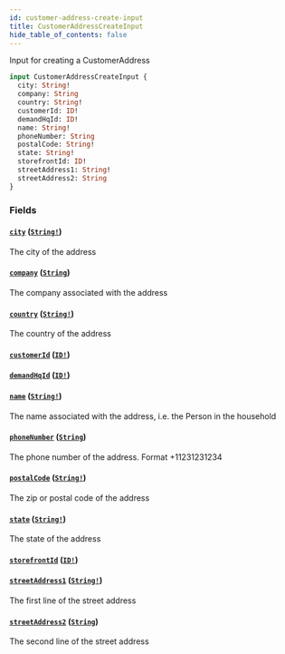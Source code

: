 ```yaml
---
id: customer-address-create-input
title: CustomerAddressCreateInput
hide_table_of_contents: false
---
```



Input for creating a CustomerAddress

```graphql
input CustomerAddressCreateInput {
  city: String!
  company: String
  country: String!
  customerId: ID!
  demandHqId: ID!
  name: String!
  phoneNumber: String
  postalCode: String!
  state: String!
  storefrontId: ID!
  streetAddress1: String!
  streetAddress2: String
}
```


### Fields

#### [`city`](#) ([`String!`](/demand/api/graphql-admin/reference/scalars/string))

The city of the address


#### [`company`](#) ([`String`](/demand/api/graphql-admin/reference/scalars/string))

The company associated with the address


#### [`country`](#) ([`String!`](/demand/api/graphql-admin/reference/scalars/string))

The country of the address


#### [`customerId`](#) ([`ID!`](/demand/api/graphql-admin/reference/scalars/id))




#### [`demandHqId`](#) ([`ID!`](/demand/api/graphql-admin/reference/scalars/id))




#### [`name`](#) ([`String!`](/demand/api/graphql-admin/reference/scalars/string))

The name associated with the address, i.e. the Person in the household


#### [`phoneNumber`](#) ([`String`](/demand/api/graphql-admin/reference/scalars/string))

The phone number of the address. Format +11231231234


#### [`postalCode`](#) ([`String!`](/demand/api/graphql-admin/reference/scalars/string))

The zip or postal code of the address


#### [`state`](#) ([`String!`](/demand/api/graphql-admin/reference/scalars/string))

The state of the address


#### [`storefrontId`](#) ([`ID!`](/demand/api/graphql-admin/reference/scalars/id))




#### [`streetAddress1`](#) ([`String!`](/demand/api/graphql-admin/reference/scalars/string))

The first line of the street address


#### [`streetAddress2`](#) ([`String`](/demand/api/graphql-admin/reference/scalars/string))

The second line of the street address





